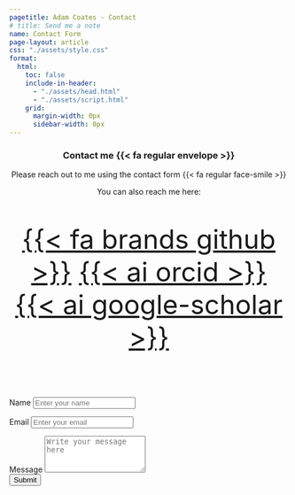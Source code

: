 ```yaml
---
pagetitle: Adam Coates - Contact
# title: Send me a note
name: Contact Form
page-layout: article
css: "./assets/style.css"
format:
  html:
    toc: false
    include-in-header: 
      - "./assets/head.html"
      - "./assets/script.html"
    grid:
      margin-width: 0px
      sidebar-width: 0px
---
```



<center>

### Contact me {{< fa regular envelope >}}






Please reach out to me using the contact form {{< fa regular face-smile >}}



You can also reach me here: 


<font size="15">  

<a class="link-dark me-1" href="https://github.com/adam-coates" title="github" target="_blank" rel="noopener">{{< fa brands github >}}</a>
<a class="link-dark me-1" href="https://orcid.org/0000-0002-4004-1603" title="orcid" target="_blank" rel="noopener">{{< ai orcid >}}</a>
<a class="link-dark me-1" href="https://scholar.google.com/citations?user=xhPfahYAAAAJ&hl=en" title="Google Scholar" target="_blank"rel="noopener">{{< ai google-scholar >}}</a>

</font>

</center>



&nbsp;



<form id="contact-form">
  <label for="name">Name</label>
  <input type="text" id="name" name="name" placeholder="Enter your name" required />

  <label for="email">Email</label>
  <input type="email" id="email" name="email" placeholder="Enter your email" required />

  <label for="message">Message</label>
  <textarea id="message" name="message" rows="4" placeholder="Write your message here" required></textarea>
  
  <div class="g-recaptcha" data-sitekey="6Lfpn7YqAAAAACcsfCV3RQn3ZTFooUw-acHmwiTl"></div>
  
  <button type="submit">Submit</button>

</form>
<p id="success-message" style="display: none; color: green; font-size: 16px; margin-top: 20px;">
  Contact form submitted successfully!
</p>



